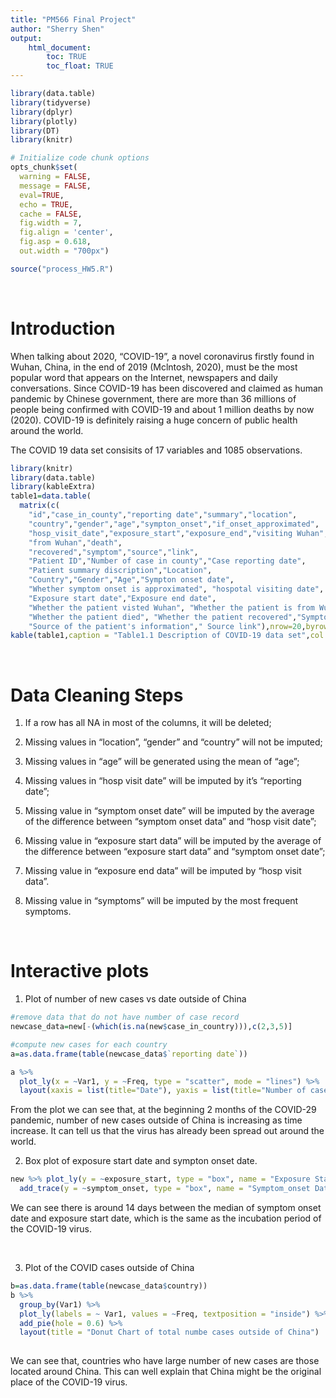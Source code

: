 ```yaml
---
title: "PM566 Final Project"
author: "Sherry Shen"
output: 
    html_document:
        toc: TRUE
        toc_float: TRUE
---
```


```r
library(data.table)
library(tidyverse)
library(dplyr)
library(plotly)
library(DT)
library(knitr)

# Initialize code chunk options
opts_chunk$set(
  warning = FALSE,
  message = FALSE,
  eval=TRUE,
  echo = TRUE,
  cache = FALSE,
  fig.width = 7, 
  fig.align = 'center',
  fig.asp = 0.618,
  out.width = "700px")
```

```r
source("process_HW5.R")
```

<br> 

# Introduction


When talking about 2020, "COVID-19", a novel coronavirus firstly found in Wuhan, China, in the end of 2019 (Mclntosh, 2020), must be the most popular word that appears on the Internet, newspapers and daily conversations. Since COVID-19 has been discovered and claimed as human pandemic by Chinese government, there are more than 36 millions of people being confirmed with COVID-19 and about 1 million deaths by now (2020). COVID-19 is definitely raising a huge concern of public health around the world. 

The COVID 19 data set consisits of 17 variables and 1085 observations.

```r
library(knitr)
library(data.table)
library(kableExtra)
table1=data.table(
  matrix(c(
    "id","case_in_county","reporting date","summary","location",
    "country","gender","age","sympton_onset","if_onset_approximated",
    "hosp_visit_date","exposure_start","exposure_end","visiting Wuhan",
    "from Wuhan","death",
    "recovered","symptom","source","link",
    "Patient ID","Number of case in county","Case reporting date",
    "Patient summary discription","Location",
    "Country","Gender","Age","Sympton onset date",
    "Whether symptom onset is approximated", "hospotal visiting date",
    "Exposure start date","Exposure end date",
    "Whether the patient visted Wuhan", "Whether the patient is from Wuhan",
    "Whether the patient died", "Whether the patient recovered","Symptom",
    "Source of the patient's information"," Source link"),nrow=20,byrow=F))
kable(table1,caption = "Table1.1 Description of COVID-19 data set",col.names = c('Variable Name', 'Discription'))

```
<br>

# Data Cleaning Steps


1. If a row has all NA in most of the columns, it will be deleted; 

2. Missing values in "location", "gender" and "country" will not be imputed; 

3. Missing values in "age" will be generated using the mean of "age";

4. Missing values in "hosp visit date" will be imputed by it's "reporting date"; 

5. Missing value in "symptom onset date" will be imputed by the average of the difference between "symptom onset data" and "hosp visit date"; 

6. Missing value in "exposure start data" will be imputed by the average of the difference between "exposure start data" and "symptom onset date"; 

7. Missing value in "exposure end data" will be imputed by "hosp visit data". 

8. Missing value in "symptoms" will be imputed by the most frequent symptoms. 
  
<br>  

# Interactive plots

1. Plot of number of new cases vs date outside of China

```r
#remove data that do not have number of case record
newcase_data=new[-(which(is.na(new$case_in_country))),c(2,3,5)]

#compute new cases for each country
a=as.data.frame(table(newcase_data$`reporting date`))

a %>% 
  plot_ly(x = ~Var1, y = ~Freq, type = "scatter", mode = "lines") %>%
  layout(xaxis = list(title="Date"), yaxis = list(title="Number of cases"), title = "Number of new cases outside of China")
```

From the plot we can see that, at the beginning 2 months of the COVID-29 pandemic, number of new cases outside of China is increasing as time increase. It can tell us that the virus has already been spread out around the world. 
<br>

2. Box plot of exposure start date and sympton onset date. 

```r
new %>% plot_ly(y = ~exposure_start, type = "box", name = "Exposure Start Date") %>% 
  add_trace(y = ~symptom_onset, type = "box", name = "Symptom_onset Date")

```

We can see there is around 14 days between the median of symptom onset date and exposure start date, which is the same as the incubation period of the COVID-19 virus. 

<br>

3. Plot of the COVID cases outside of China

```r
b=as.data.frame(table(newcase_data$country))
b %>%
  group_by(Var1) %>%
  plot_ly(labels = ~ Var1, values = ~Freq, textposition = "inside") %>%
  add_pie(hole = 0.6) %>%
  layout(title = "Donut Chart of total numbe cases outside of China")
        
```

We can see that, countries who have large number of new cases are those located around China. This can well explain that China might be the original place of the COVID-19 virus. 

<br>
<br>
